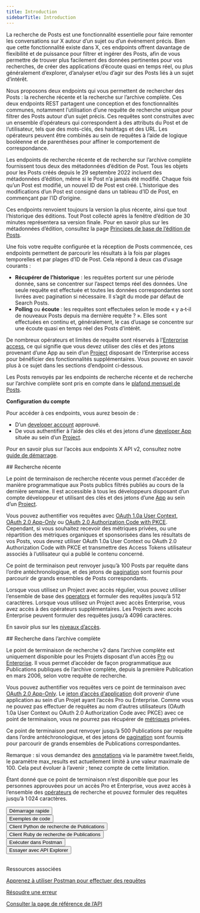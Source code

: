 ```yaml
---
title: Introduction
sidebarTitle: Introduction
---
```



La recherche de Posts est une fonctionnalité essentielle pour faire remonter les conversations sur X autour d’un sujet ou d’un événement précis. Bien que cette fonctionnalité existe dans X, ces endpoints offrent davantage de flexibilité et de puissance pour filtrer et ingérer des Posts, afin de vous permettre de trouver plus facilement des données pertinentes pour vos recherches, de créer des applications d’écoute quasi en temps réel, ou plus généralement d’explorer, d’analyser et/ou d’agir sur des Posts liés à un sujet d’intérêt.

Nous proposons deux endpoints qui vous permettent de rechercher des Posts : la recherche récente et la recherche sur l’archive complète. Ces deux endpoints REST partagent une conception et des fonctionnalités communes, notamment l’utilisation d’une requête de recherche unique pour filtrer des Posts autour d’un sujet précis. Ces requêtes sont construites avec un ensemble d’opérateurs qui correspondent à des attributs du Post et de l’utilisateur, tels que des mots-clés, des hashtags et des URL. Les opérateurs peuvent être combinés au sein de requêtes à l’aide de logique booléenne et de parenthèses pour affiner le comportement de correspondance.

Les endpoints de recherche récente et de recherche sur l’archive complète fournissent tous deux des métadonnées d’édition de Post. Tous les objets pour les Posts créés depuis le 29 septembre 2022 incluent des métadonnées d’édition, même si le Post n’a jamais été modifié. Chaque fois qu’un Post est modifié, un nouvel ID de Post est créé. L’historique des modifications d’un Post est consigné dans un tableau d’ID de Post, en commençant par l’ID d’origine.

Ces endpoints renvoient toujours la version la plus récente, ainsi que tout l’historique des éditions. Tout Post collecté après la fenêtre d’édition de 30 minutes représentera sa version finale. Pour en savoir plus sur les métadonnées d’édition, consultez la page [Principes de base de l’édition de Posts](/fr/x-api/fundamentals/edit-posts).

Une fois votre requête configurée et la réception de Posts commencée, ces endpoints permettent de parcourir les résultats à la fois par plages temporelles et par plages d’ID de Post. Cela répond à deux cas d’usage courants :

* **Récupérer de l’historique** : les requêtes portent sur une période donnée, sans se concentrer sur l’aspect temps réel des données. Une seule requête est effectuée et toutes les données correspondantes sont livrées avec pagination si nécessaire. Il s’agit du mode par défaut de Search Posts.
* **Polling** ou **écoute** : les requêtes sont effectuées selon le mode « y a‑t‑il de nouveaux Posts depuis ma dernière requête ? ». Elles sont effectuées en continu et, généralement, le cas d’usage se concentre sur une écoute quasi en temps réel des Posts d’intérêt.

De nombreux opérateurs et limites de requête sont réservés à l’[Enterprise access](/fr/x-api/getting-started/about-x-api), ce qui signifie que vous devez utiliser des clés et des jetons provenant d’une App au sein d’un [Project](/fr/resources/fundamentals/projects) disposant de l’Enterprise access pour bénéficier des fonctionnalités supplémentaires. Vous pouvez en savoir plus à ce sujet dans les sections d’endpoint ci‑dessous.

Les Posts renvoyés par les endpoints de recherche récente et de recherche sur l’archive complète sont pris en compte dans le [plafond mensuel de Posts](/fr/x-api/fundamentals/post-cap).

**Configuration du compte**

Pour accéder à ces endpoints, vous aurez besoin de :

* D’un [developer account](https://developer.x.com/en/portal/petition/essential/basic-info) approuvé.
* De vous authentifier à l’aide des clés et des jetons d’une [developer App](/fr/resources/fundamentals/developer-apps) située au sein d’un [Project](/fr/resources/fundamentals/projects).

Pour en savoir plus sur l’accès aux endpoints X API v2, consultez notre [guide de démarrage](/fr/x-api/getting-started/getting-access).

<div id="recent-search">
  ## Recherche récente
</div>

Le point de terminaison de recherche récente vous permet d’accéder de manière programmatique aux Posts publics filtrés publiés au cours de la dernière semaine. Il est accessible à tous les développeurs disposant d’un compte développeur et utilisant des clés et des jetons d’une [App](/fr/resources/fundamentals/developer-apps) au sein d’un [Project](/fr/resources/fundamentals/projects).

Vous pouvez authentifier vos requêtes avec [OAuth 1.0a User Context](/fr/resources/fundamentals/authentication), [OAuth 2.0 App-Only](/fr/resources/fundamentals/authentication#app-only-authentication-and-oauth-2-0-bearer-token) ou [OAuth 2.0 Authorization Code with PKCE](fr/resources/fundamentals/authentication#oauth-2-0-authorization-code-flow-with-pkce-2). Cependant, si vous souhaitez recevoir des métriques privées, ou une répartition des métriques organiques et sponsorisées dans les résultats de vos Posts, vous devrez utiliser OAuth 1.0a User Context ou OAuth 2.0 Authorization Code with PKCE et transmettre des Access Tokens utilisateur associés à l’utilisateur qui a publié le contenu concerné.

Ce point de terminaison peut renvoyer jusqu’à 100 Posts par requête dans l’ordre antéchronologique, et des jetons de [pagination](/fr/x-api/posts/search/integrate/paginate) sont fournis pour parcourir de grands ensembles de Posts correspondants.

Lorsque vous utilisez un Project avec accès régulier, vous pouvez utiliser l’ensemble de base des [operators](/fr/x-api/posts/search/integrate/build-a-query) et formuler des requêtes jusqu’à 512 caractères. Lorsque vous utilisez un Project avec accès Enterprise, vous avez accès à des opérateurs supplémentaires. Les Projects avec accès Enterprise peuvent formuler des requêtes jusqu’à 4096 caractères.

En savoir plus sur les [niveaux d’accès](/fr/x-api/getting-started/about-x-api).

<div id="full-archive-search">
  ## Recherche dans l’archive complète
</div>

Le point de terminaison de recherche v2 dans l’archive complète est uniquement disponible pour les Projets disposant d’un accès [Pro](/fr/x-api/getting-started/about-x-api "Pro") ou [Enterprise](/fr/x-api/getting-started/about-x-api). Il vous permet d’accéder de façon programmatique aux Publications publiques de l’archive complète, depuis la première Publication en mars 2006, selon votre requête de recherche.

Vous pouvez authentifier vos requêtes vers ce point de terminaison avec [OAuth 2.0 App-Only](/fr/resources/fundamentals/authentication#app-only-authentication-and-oauth-2-0-bearer-token). Le [jeton d’accès d’application](/fr/resources/fundamentals/authentication#using-and-generating-an-app-only-bearer-token) doit provenir d’une application au sein d’un Projet ayant l’accès Pro ou Enterprise. Comme vous ne pouvez pas effectuer de requêtes au nom d’autres utilisateurs (OAuth 1.0a User Context ou OAuth 2.0 Authorization Code avec PKCE) avec ce point de terminaison, vous ne pourrez pas récupérer de [métriques](/fr/x-api/fundamentals/metrics) privées.

Ce point de terminaison peut renvoyer jusqu’à 500 Publications par requête dans l’ordre antéchronologique, et des jetons de [pagination](/fr/x-api/posts/search/integrate/paginate) sont fournis pour parcourir de grands ensembles de Publications correspondantes.

Remarque : si vous demandez des [annotations](/fr/x-api/fundamentals/post-annotations) via le paramètre tweet.fields, le paramètre max&#95;results est actuellement limité à une valeur maximale de 100. Cela peut évoluer à l’avenir ; tenez compte de cette limitation.

Étant donné que ce point de terminaison n’est disponible que pour les personnes approuvées pour un accès Pro et Enterprise, vous avez accès à l’ensemble des [opérateurs](/fr/x-api/posts/search/integrate/build-a-query) de recherche et pouvez formuler des requêtes jusqu’à 1 024 caractères.

<Button href="/fr/x-api/posts/search/quickstart/full-archive-search">
  Démarrage rapide
</Button>

<br />

<Button href="https://github.com/xdevplatform/Twitter-API-v2-sample-code">
  Exemples de code
</Button>

<br />

<Button href="https://github.com/xdevplatform/search-tweets-python">
  Client Python de recherche de Publications
</Button>

<br />

<Button href="https://github.com/xdevplatform/search-tweets-ruby">
  Client Ruby de recherche de Publications
</Button>

<br />

<Button href="https://app.getpostman.com/run-collection/9956214-784efcda-ed4c-4491-a4c0-a26470a67400">
  Exécuter dans Postman
</Button>

<br />

<Button href="https://developer.x.com/apitools/api?endpoint=/2/tweets/search/recent&method=get">
  Essayer avec API Explorer
</Button>

<br />

<br />

Ressources associées

[Apprenez à utiliser Postman pour effectuer des requêtes](/fr/tutorials/postman-getting-started)

[Résoudre une erreur](https://developer.x.com/en/support/x-api)

[Consulter la page de référence de l’API](/fr/x-api/posts/recent-search)